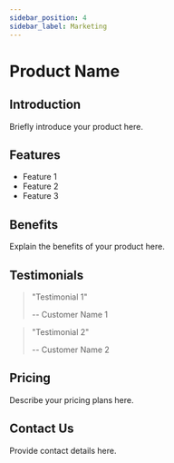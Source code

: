 ```yaml
---
sidebar_position: 4
sidebar_label: Marketing
---
```




# Product Name

## Introduction

Briefly introduce your product here.

## Features

- Feature 1
- Feature 2
- Feature 3

## Benefits

Explain the benefits of your product here.

## Testimonials

> "Testimonial 1"
> 
> -- Customer Name 1

> "Testimonial 2"
> 
> -- Customer Name 2

## Pricing

Describe your pricing plans here.

## Contact Us

Provide contact details here.

<DocCardList />